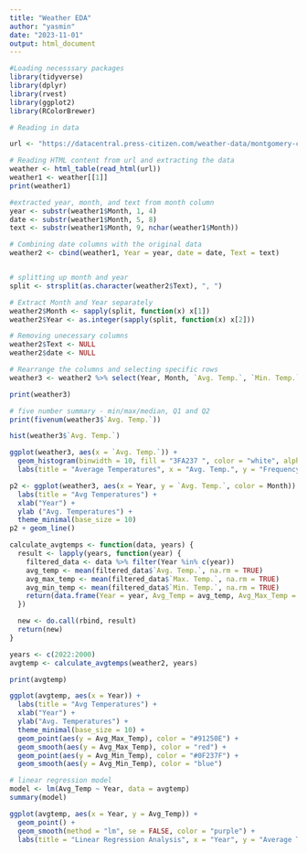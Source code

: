 ```yaml
---
title: "Weather EDA"
author: "yasmin"
date: "2023-11-01"
output: html_document
---
```


```r
#Loading necesssary packages 
library(tidyverse)
library(dplyr)
library(rvest)
library(ggplot2)
library(RColorBrewer)

```

```r
# Reading in data 

url <- "https://datacentral.press-citizen.com/weather-data/montgomery-county/24031/2023-09-01/table/"

# Reading HTML content from url and extracting the data 
weather <- html_table(read_html(url))
weather1 <- weather[[1]]
print(weather1)

```


```r
#extracted year, month, and text from month column
year <- substr(weather1$Month, 1, 4)
date <- substr(weather1$Month, 5, 8)
text <- substr(weather1$Month, 9, nchar(weather1$Month))

# Combining date columns with the original data 
weather2 <- cbind(weather1, Year = year, date = date, Text = text)


# splitting up month and year
split <- strsplit(as.character(weather2$Text), ", ")

# Extract Month and Year separately
weather2$Month <- sapply(split, function(x) x[1])
weather2$Year <- as.integer(sapply(split, function(x) x[2]))

# Removing unecessary columns 
weather2$Text <- NULL
weather2$date <- NULL

# Rearrange the columns and selecting specific rows 
weather3 <- weather2 %>% select(Year, Month, `Avg. Temp.`, `Min. Temp.`, `Max. Temp.`, `Precipitation`, `Heating Degree Days`, `Cooling Degree Days`) %>%filter(Year > 1999)

print(weather3)
```




```r
# five number summary - min/max/median, Q1 and Q2
print(fivenum(weather3$`Avg. Temp.`))
```

```r
hist(weather3$`Avg. Temp.`)
```


```r
ggplot(weather3, aes(x = `Avg. Temp.`)) +
  geom_histogram(binwidth = 10, fill = "3FA237 ", color = "white", alpha = 0.5) +
  labs(title = "Average Temperatures", x = "Avg. Temp.", y = "Frequency")

```

```r
p2 <- ggplot(weather3, aes(x = Year, y = `Avg. Temp.`, color = Month)) +
  labs(title = "Avg Temperatures") +
  xlab("Year") +
  ylab ("Avg. Temperatures") +
  theme_minimal(base_size = 10)
p2 + geom_line() 
```


```r
calculate_avgtemps <- function(data, years) {
  result <- lapply(years, function(year) {
    filtered_data <- data %>% filter(Year %in% c(year))
    avg_temp <- mean(filtered_data$`Avg. Temp.`, na.rm = TRUE)
    avg_max_temp <- mean(filtered_data$`Max. Temp.`, na.rm = TRUE)
    avg_min_temp <- mean(filtered_data$`Min. Temp.`, na.rm = TRUE)
    return(data.frame(Year = year, Avg_Temp = avg_temp, Avg_Max_Temp = avg_max_temp, Avg_Min_Temp = avg_min_temp))
  })

  new <- do.call(rbind, result)
  return(new)
}

years <- c(2022:2000)
avgtemp <- calculate_avgtemps(weather2, years)

print(avgtemp)


```

```r
ggplot(avgtemp, aes(x = Year)) +
  labs(title = "Avg Temperatures") +
  xlab("Year") +
  ylab("Avg. Temperatures") +
  theme_minimal(base_size = 10) +
  geom_point(aes(y = Avg_Max_Temp), color = "#91250E") +
  geom_smooth(aes(y = Avg_Max_Temp), color = "red") +
  geom_point(aes(y = Avg_Min_Temp), color = "#0F237F") +
  geom_smooth(aes(y = Avg_Min_Temp), color = "blue")

```


```r
# linear regression model
model <- lm(Avg_Temp ~ Year, data = avgtemp)
summary(model)
```
```r

ggplot(avgtemp, aes(x = Year, y = Avg_Temp)) +
  geom_point() +
  geom_smooth(method = "lm", se = FALSE, color = "purple") +
  labs(title = "Linear Regression Analysis", x = "Year", y = "Average Temperature")

```

